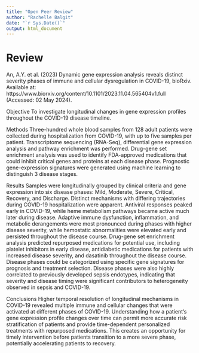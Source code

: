 ```yaml
---
title: "Open Peer Review"
author: "Rachelle Balgit"
date: "`r Sys.Date()`"
output: html_document
---
```

# Review 

An, A.Y. et al. (2023) Dynamic gene expression analysis reveals distinct severity phases of immune and cellular dysregulation in COVID-19, bioRxiv. Available at: https://www.biorxiv.org/content/10.1101/2023.11.04.565404v1.full (Accessed: 02 May 2024). 

Objective To investigate longitudinal changes in gene expression profiles throughout the COVID-19 disease timeline.

Methods Three-hundred whole blood samples from 128 adult patients were collected during hospitalization from COVID-19, with up to five samples per patient. Transcriptome sequencing (RNA-Seq), differential gene expression analysis and pathway enrichment was performed. Drug-gene set enrichment analysis was used to identify FDA-approved medications that could inhibit critical genes and proteins at each disease phase. Prognostic gene-expression signatures were generated using machine learning to distinguish 3 disease stages.

Results Samples were longitudinally grouped by clinical criteria and gene expression into six disease phases: Mild, Moderate, Severe, Critical, Recovery, and Discharge. Distinct mechanisms with differing trajectories during COVID-19 hospitalization were apparent. Antiviral responses peaked early in COVID-19, while heme metabolism pathways became active much later during disease. Adaptive immune dysfunction, inflammation, and metabolic derangements were most pronounced during phases with higher disease severity, while hemostatic abnormalities were elevated early and persisted throughout the disease course. Drug-gene set enrichment analysis predicted repurposed medications for potential use, including platelet inhibitors in early disease, antidiabetic medications for patients with increased disease severity, and dasatinib throughout the disease course. Disease phases could be categorized using specific gene signatures for prognosis and treatment selection. Disease phases were also highly correlated to previously developed sepsis endotypes, indicating that severity and disease timing were significant contributors to heterogeneity observed in sepsis and COVID-19.

Conclusions Higher temporal resolution of longitudinal mechanisms in COVID-19 revealed multiple immune and cellular changes that were activated at different phases of COVID-19. Understanding how a patient’s gene expression profile changes over time can permit more accurate risk stratification of patients and provide time-dependent personalized treatments with repurposed medications. This creates an opportunity for timely intervention before patients transition to a more severe phase, potentially accelerating patients to recovery.

